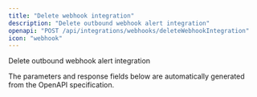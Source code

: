 ```yaml
---
title: "Delete webhook integration"
description: "Delete outbound webhook alert integration"
openapi: "POST /api/integrations/webhooks/deleteWebhookIntegration"
icon: "webhook"
---
```


Delete outbound webhook alert integration

<Note>
The parameters and response fields below are automatically generated from the OpenAPI specification.
</Note>
